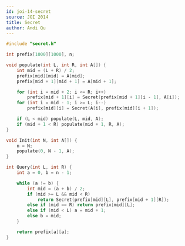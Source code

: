 ---
id: joi-14-secret
source: JOI 2014
title: Secret
author: Andi Qu
---

```cpp
#include "secret.h"

int prefix[1000][1000], n;

void populate(int L, int R, int A[]) {
	int mid = (L + R) / 2;
	prefix[mid][mid] = A[mid];
	prefix[mid + 1][mid + 1] = A[mid + 1];

	for (int i = mid + 2; i <= R; i++)
		prefix[mid + 1][i] = Secret(prefix[mid + 1][i - 1], A[i]);
	for (int i = mid - 1; i >= L; i--)
		prefix[mid][i] = Secret(A[i], prefix[mid][i + 1]);

	if (L < mid) populate(L, mid, A);
	if (mid + 1 < R) populate(mid + 1, R, A);
}

void Init(int N, int A[]) {
	n = N;
	populate(0, N - 1, A);
}

int Query(int L, int R) {
	int a = 0, b = n - 1;

	while (a != b) {
		int mid = (a + b) / 2;
		if (mid >= L && mid < R)
			return Secret(prefix[mid][L], prefix[mid + 1][R]);
		else if (mid == R) return prefix[mid][L];
		else if (mid < L) a = mid + 1;
		else b = mid;
	}

	return prefix[a][a];
}
```
